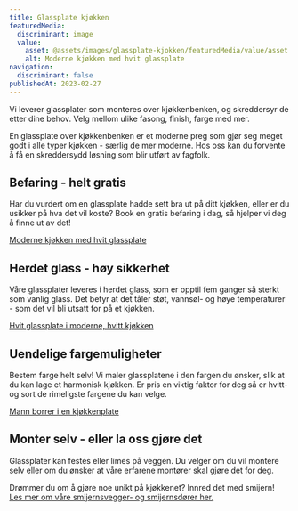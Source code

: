 ```yaml
---
title: Glassplate kjøkken
featuredMedia:
  discriminant: image
  value:
    asset: @assets/images/glassplate-kjokken/featuredMedia/value/asset.jpg
    alt: Moderne kjøkken med hvit glassplate
navigation:
  discriminant: false
publishedAt: 2023-02-27
---
```


Vi leverer glassplater som monteres over kjøkkenbenken, og skreddersyr de etter dine behov. Velg mellom ulike fasong, finish, farge med mer.

En glassplate over kjøkkenbenken er et moderne preg som gjør seg meget godt i alle typer kjøkken - særlig de mer moderne. Hos oss kan du forvente å få en skreddersydd løsning som blir utført av fagfolk.

## Befaring - helt gratis

Har du vurdert om en glassplate hadde sett bra ut på ditt kjøkken, eller er du usikker på hva det vil koste? Book en gratis befaring i dag, så hjelper vi deg å finne ut av det!

[Moderne kjøkken med hvit glassplate](https://cdn.sanity.io/images/csbn9wp4/transformed-data/5110f0d4a77fe7bb603cd1122954d1da3bb76fe8-1000x900.jpg)

## Herdet glass - høy sikkerhet

Våre glassplater leveres i herdet glass, som er opptil fem ganger så sterkt som vanlig glass. Det betyr at det tåler støt, vannsøl- og høye temperaturer - som det vil bli utsatt for på et kjøkken.

[Hvit glassplate i moderne, hvitt kjøkken](https://cdn.sanity.io/images/csbn9wp4/transformed-data/3d5e0d6d82bcd8f9fbb192503331871d358b714d-1500x1000.jpg)

## Uendelige fargemuligheter

Bestem farge helt selv! Vi maler glassplatene i den fargen du ønsker, slik at du kan lage et harmonisk kjøkken. Er pris en viktig faktor for deg så er hvitt- og sort de rimeligste fargene du kan velge.

[Mann borrer i en kjøkkenplate](https://cdn.sanity.io/images/csbn9wp4/transformed-data/65e204223b57947682e429ea068811703baf4696-5000x3000.jpg)

## Monter selv - eller la oss gjøre det

Glassplater kan festes eller limes på veggen. Du velger om du vil montere selv eller om du ønsker at våre erfarene montører skal gjøre det for deg.

Drømmer du om å gjøre noe unikt på kjøkkenet? Innred det med smijern! [Les mer om våre smijernsvegger- og smijernsdører her.](/smijernsdor)
